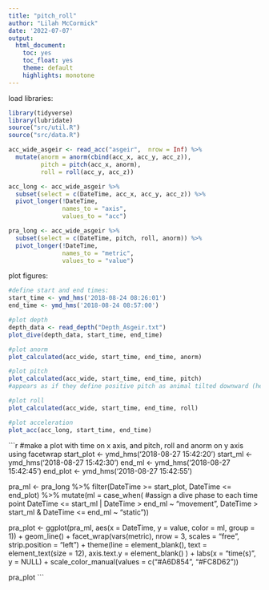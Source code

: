 ```yaml
---
title: "pitch_roll"
author: "Lilah McCormick"
date: '2022-07-07'
output: 
  html_document:
    toc: yes
    toc_float: yes 
    theme: default 
    highlights: monotone
---
```

load libraries: 
```r
library(tidyverse)
library(lubridate)
source("src/util.R")
source("src/data.R")
```

```r
acc_wide_asgeir <- read_acc("asgeir",  nrow = Inf) %>% 
  mutate(anorm = anorm(cbind(acc_x, acc_y, acc_z)),
         pitch = pitch(acc_x, anorm),
         roll = roll(acc_y, acc_z)) 
```

```r
acc_long <- acc_wide_asgeir %>% 
  subset(select = c(DateTime, acc_x, acc_y, acc_z)) %>% 
  pivot_longer(!DateTime, 
               names_to = "axis", 
               values_to = "acc")

pra_long <- acc_wide_asgeir %>% 
  subset(select = c(DateTime, pitch, roll, anorm)) %>% 
  pivot_longer(!DateTime, 
               names_to = "metric", 
               values_to = "value")
```

plot figures: 
```r
#define start and end times: 
start_time <- ymd_hms('2018-08-24 08:26:01')
end_time <- ymd_hms('2018-08-24 08:57:00')

#plot depth
depth_data <- read_depth("Depth_Asgeir.txt")
plot_dive(depth_data, start_time, end_time)

#plot anorm
plot_calculated(acc_wide, start_time, end_time, anorm)

#plot pitch
plot_calculated(acc_wide, start_time, end_time, pitch)
#appears as if they define positive pitch as animal tilted downward (head-first)

#plot roll
plot_calculated(acc_wide, start_time, end_time, roll)

#plot acceleration 
plot_acc(acc_long, start_time, end_time)
```


```r
#make a plot with time on x axis, and pitch, roll and anorm on y axis using facetwrap
start_plot <- ymd_hms('2018-08-27 15:42:20')
start_ml <- ymd_hms('2018-08-27 15:42:30')
end_ml <- ymd_hms('2018-08-27 15:42:45')
end_plot <- ymd_hms('2018-08-27 15:42:55')

pra_ml <- pra_long %>% 
  filter(DateTime >= start_plot, DateTime <= end_plot) %>% 
  mutate(ml = case_when( #assign a dive phase to each time point 
    DateTime <= start_ml | DateTime > end_ml ~ "movement",
    DateTime > start_ml & DateTime <= end_ml ~ "static"))


pra_plot <- ggplot(pra_ml, aes(x = DateTime, y = value, color = ml, group = 1)) +
  geom_line() +
  facet_wrap(vars(metric), nrow = 3, scales = "free", strip.position = "left") +
  theme(line = element_blank(), 
        text = element_text(size = 12),
        axis.text.y = element_blank() 
  ) +
  labs(x = "time(s)", 
       y = NULL) +
  scale_color_manual(values = c("#A6D854", "#FC8D62"))
                     
pra_plot
                     ```
                     
                     
                     
                     